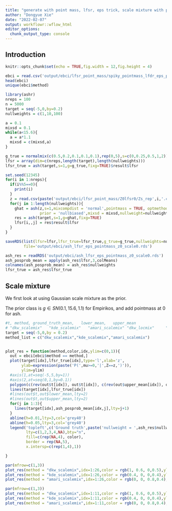 ```yaml
---
title: "generate with point mass, lfsr, eps trick, scale mixture with point mass"
author: "Dongyue Xie"
date: "2022-02-07"
output: workflowr::wflow_html
editor_options:
  chunk_output_type: console
---
```


## Introduction

```r
knitr::opts_chunk$set(echo = TRUE,fig.width = 12,fig.height = 4)
```



```r
ebci = read.csv('output/ebci/lfsr_point_mass/spiky_pointmass_lfdr_eps_pointmass_scale0.csv')
head(ebci)
unique(ebci$method)
```

```r
library(ashr)
nreps = 100
n = 5000
target = seq(-5,0,by=0.2)
nullweights = c(1,10,100)

a = 0.1
mixsd = 0.1
while(a<15.6){
  a = a*1.1
  mixsd = c(mixsd,a)
}

g_true = normalmix(c(0.5,0.2,0.1,0.1,0.1),rep(0,5),s=c(0,0.25,0.5,1,2))
lfsr = array(dim=c(nreps,length(target),length(nullweights)))
lfsr_true = ash(target,s=1,g=g_true,fixg=TRUE)$result$lfsr

set.seed(12345)
for(i in 1:nreps){
  if(i%%5==0){
    print(i)
  }
  z = read.csv(paste('output/ebci/lfsr_point_mass/Z0lfsr0/Zs_rep',i,'.csv',sep=''))$Column1
  for(j in 1:length(nullweights)){
    ghat = ash(z,s=1,mixcompdist = 'normal',pointmass = TRUE, optmethod='mixSQP',
               prior = 'nullbiased',mixsd = mixsd,nullweight=nullweights[j])$fitted_g
    res = ash(target,s=1,g=ghat,fixg=TRUE)
    lfsr[i,,j] = res$result$lfsr
  }
}

saveRDS(list(lfsr=lfsr,lfsr_true=lfsr_true,g_true=g_true,nullweights=nullweights),
        file='output/ebci/ash_lfsr_eps_pointmass_z0_scale0.rds')
```

```r
ash_res = readRDS('output/ebci/ash_lfsr_eps_pointmass_z0_scale0.rds')
ash_posprob_mean = apply(ash_res$lfsr,3,colMeans)
colnames(ash_posprob_mean) = ash_res$nullweights
lfsr_true = ash_res$lfsr_true
```


## Scale mixture


We first look at using Gaussian scale mixture as the prior. 

The prior class is $g\in SN(0.1,15.6,1.1)$ for Empirikos, and add pointmass at 0 for ash.

```r
#t, method, ground_truth_mean,   lower_mean,   upper_mean
# "dkw_scalemix"   "kde_scalemix"   "amari_scalemix" "dkw_locmix"     "kde_locmix"     "amari_locmix"  
target = seq(-5,0,by = 0.2)
method_list = c("dkw_scalemix","kde_scalemix","amari_scalemix")


plot_res = function(method,color,idx,ylim=c(0,1)){
  out = ebci[ebci$method == method,]
  plot(target[idx],lfsr_true[idx],type='l',xlab='z',
       ylab=expression(paste('P(',mu>=0,'|',Z==z,')')),
       ylim=ylim)
  #axis(1,at=seq(-5,5,by=1))
  #axis(2,at=seq(0,1,by=0.1))
  polygon(c(rev(out$t[idx]), out$t[idx]), c(rev(out$upper_mean[idx]), out$lower_mean[idx]), col=color, border = NA)
  lines(target[idx],lfsr_true[idx])
  #lines(out$t,out$lower_mean,lty=2)
  #lines(out$t,out$upper_mean,lty=2)
  for(j in 1:3){
    lines(target[idx],ash_posprob_mean[idx,j],lty=j+1)
  }
  abline(h=0.01,lty=3,col='grey40')
  abline(h=0.05,lty=3,col='grey40')
  legend('topleft',c('Ground truth',paste('nullweight = ',ash_res$nullweights),method),
         lty=c(1,2,3,4,NA),bty="n",
         fill=c(rep(NA,4), color),
         border = rep(NA,5),
         x.intersp=c(rep(1,4),1))

}

```

```r
par(mfrow=c(1,3))
plot_res(method = "dkw_scalemix",idx=1:26,color = rgb(1, 0.6, 0,0.5),ylim=c(0,1))
plot_res(method = "kde_scalemix",idx=1:26,color = rgb(0.4, 0, 0,0.4),ylim=c(0,1))
plot_res(method = "amari_scalemix",idx=1:26,color = rgb(0, 0, 0.8,0.4),ylim=c(0,1))
```

```r
par(mfrow=c(1,3))
plot_res(method = "dkw_scalemix",idx=1:11,color = rgb(1, 0.6, 0,0.5),ylim=c(0,0.5))
plot_res(method = "kde_scalemix",idx=1:11,color = rgb(0.4, 0, 0,0.4),ylim=c(0,0.5))
plot_res(method = "amari_scalemix",idx=1:11,color = rgb(0, 0, 0.8,0.4),ylim=c(0,0.5))
```

